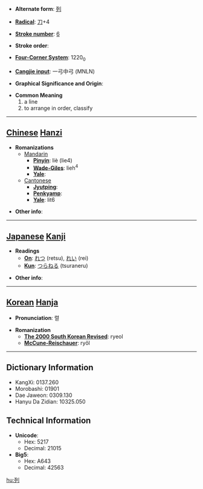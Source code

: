 * '''Alternate form''': [[列]]

* '''[[Wiktionary:Chinese radical index| Radical]]''': [[Wiktionary:Chinese radical index 刀|刀]]+4

* '''[[Wiktionary:Chinese total strokes index|Stroke number]]''': [[Wiktionary:Chinese total strokes index 6|6]]

* '''Stroke order''': 

* '''[[Wiktionary:Chinese four corner index|Four-Corner System]]''': 1220<sub>0</sub>

* '''[[Wiktionary:Chinese Cangjie index|Cangjie input]]''': 一弓中弓 (MNLN)

* '''Graphical Significance and Origin''': 

* '''Common Meaning'''
*#a line
*# to arrange in order, classify


----

== [[Chinese]] [[Hanzi]] ==

* '''Romanizations'''
** [[Mandarin]]
*** '''[[Pinyin]]''': liè (lie4)
*** '''[[Wade-Giles]]''': lieh<sup>4</sup>
*** '''[[Yale]]''': 
**[[Cantonese]]
***'''[[Jyutping]]''':
***'''[[Penkyamp]]''': 
***'''[[Yale]]''': lit6

* '''Other info''': 

----

== [[Japanese]] [[Kanji]] ==

* '''Readings'''
** '''[[On]]''': [[れつ]] (retsu), [[れい]] (rei)
** '''[[Kun]]''': [[つらねる]] (tsuraneru)

* '''Other info''':  

----

== [[Korean]] [[Hanja]] ==

* '''Pronunciation''': 렬

* '''Romanization'''
** '''[[The 2000 South Korean Revised Romanization|The 2000 South Korean Revised]]''': ryeol
** '''[[McCune-Reischauer]]''': ryŏl

----

== Dictionary Information ==

* KangXi: 0137.260
* Morobashi: 01901
* Dae Jaweon: 0309.130
* Hanyu Da Zidian: 10325.050

== Technical Information ==

* '''Unicode''':
** Hex: 5217
** Decimal: 21015
* '''Big5''':
** Hex: A643
** Decimal: 42563

[[hu:列]]